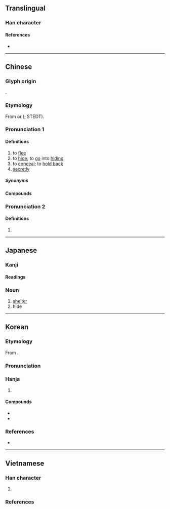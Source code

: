 {{character info}}
==Translingual==

===Han character===
{{Han char|rn=23|rad=匸|as=08|sn=10|four=71716|canj=STKR|ids=⿷匸若}}

====References====
* {{Han ref|kx=0155.120|dkj=02690|dj=0347.250|hdz=10086.120|uh=533F|ud=21311|bh=B0CE|bd=45262}}

----

==Chinese==
{{zh-forms}}

===Glyph origin===
{{Han etyl}}
{{Han compound|匸|若|ls=psc|c1=s|c2=p}}.

===Etymology===
From {{inh|zh|sit-pro|*s-maŋ ~ s-mak||black; dark; ink}} or {{inh|zh|sit-pro|*s-nak||black}} ({{zh-ref|Schuessler, 2007}}; STEDT).

===Pronunciation 1===
{{zh-pron
|m=nì
|c=nik1,nik6,nei1
|c_note=nik1, nik6 - literary; nei1 - vernacular (“to hide”)
|h=pfs=ni̍t
|j=neh4
|mn=xm,zz,tw:le̍k/qz:lia̍k
|mc=y
|oc=y
|cat=v,adv
}}

====Definitions====
{{zh-hanzi}}

# to [[flee]]
# to [[hide]]; to [[go]] into [[hiding]]
# to [[conceal]]; to [[hold back]]
# [[secretly]]

=====Synonyms=====
{{zh-dial|躲}}

====Compounds====
{{zh-der|側匿|匿伏|匿功|匿名|匿喪|匿報|匿居|匿年|匿藏|匿怨|匿情|匿戶|匿拐|匿案|匿竄|匿笑|匿跡|伏匿|幺匿|服匿|匿埋;nei1 maai4|隱匿|辟匿|逃匿|避匿|潛匿|竄匿|蔽匿|藏匿|伏匿匿|匿跡潛形|匿跡銷聲|匿跡隱形|布匿戰爭|弢跡匿光|洗垢匿瑕|消聲匿跡|潛形匿跡|藏形匿影|遁名匿跡|匿影藏形|銷聲匿跡|韜聲匿跡|高悝匿孤}}

===Pronunciation 2===
{{zh-pron
|m=tè
|dial=n
|cat=a,n
}}

====Definitions====
{{zh-hanzi}}

# {{zh-alt-form|慝|[[evil]]; [[wicked]]; wicked [[thought]]s}}

----

==Japanese==

===Kanji===
{{ja-kanji|grade=c|rs=匸09}}

====Readings====
{{ja-readings
|goon=にょく
|kanon=じょく<ぢよく
|kanyoon=とく
|kun=かく-れる, かく-す, かくま-う
}}

===Noun===
{{ja-noun|とく}}

# [[shelter]]
# hide

----

==Korean==

===Etymology===
From {{der|ko|ltc|-}} {{ltc-l|匿}}.

{{collapse|
* {{hanja-dongguk|닉〮|ník}}
* {{hanja-sinjeung|릭|lik}}
|Historical readings
|bg=#FFFFFF}}

===Pronunciation===
{{ko-hanja-pron|닉|익}}

===Hanja===
{{ko-hanja-search}}
{{ko-hanja|숨기다|숨길|닉||익}}

# {{hanja form of|[[닉]]/[[익]]|to [[hide]]}}

====Compounds====
{{der-top|Compounds}}
* {{ko-l|은닉|隱匿}}
* {{ko-l|익명|匿名}}
{{der-bottom}}

===References===
* {{R:hanjadoc|962}}

----

==Vietnamese==

===Han character===
{{vi-readings|rs=匸08
|hanviet=nặc-tdcndg;tdcntd;gdhn;tvctdhv;hvttd;tchvtd
|phienthiet=
|nom=nắc-tdcndg;gdhn, nác-gdhn, nước-gdhn, nặc
}}

# {{han tu form of|nặc}}

===References===
<references/>
